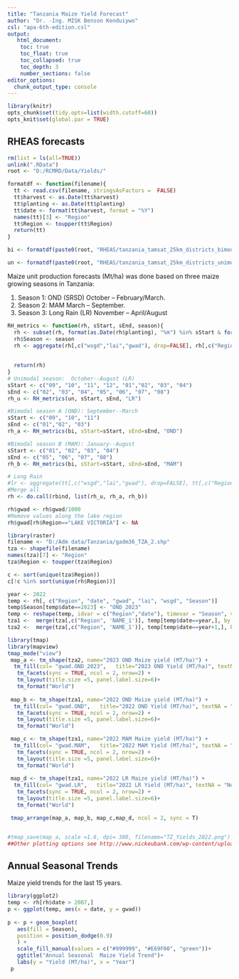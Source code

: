 ```yaml
---
title: "Tanzania Maize Yield Forecast"
author: "Dr. -Ing. MISK Benson Kenduiywo"
csl: "apa-6th-edition.csl"
output: 
   html_document:
    toc: true
    toc_float: true
    toc_collapsed: true
    toc_depth: 3
    number_sections: false
editor_options: 
  chunk_output_type: console
---
```


```r
library(knitr)
opts_chunk$set(tidy.opts=list(width.cutoff=60))
opts_knit$set(global.par = TRUE)
```

## RHEAS forecasts

<!-- Load and aggregate RHEAS simulated Leaf Area Index (LAI), Water stress and Grain Weight Average Dry (GWAD) across different ensembles. Extract year from dates (we will use harvest year). -->

```r
rm(list = ls(all=TRUE))
unlink(".RData")
root <- "D:/RCMRD/Data/Yields/"

formatdf <- function(filename){
  tt <- read.csv(filename, stringsAsFactors =  FALSE)
  tt$harvest <- as.Date(tt$harvest)
  tt$planting <- as.Date(tt$planting)
  tt$date <- format(tt$harvest, format = "%Y")
  names(tt)[3] <- "Region"
  tt$Region <- toupper(tt$Region)
  return(tt)
}

bi <- formatdf(paste0(root, "RHEAS/tanzania_tamsat_25km_districts_bimod_dssatTable_2000_2022_100kg.csv"))

un <- formatdf(paste0(root, "RHEAS/tanzania_tamsat_25km_districts_unimod_dssatTable_2000_2022_100kg.csv"))
```


Maize unit production forecasts (Mt/ha) was done based on 
three maize growing seasons in Tanzania:

1) Season 1: OND (SRSD) October -- February/March.
2) Season 2: MAM March -- September. 
3) Season 3: Long Rain (LR) November -- April/August 

<!-- So we will aggregate the metrics and yield forecast per district with this condition using the function `RH_metrics`. -->

```r
RH_metrics <- function(rh, sStart, sEnd, season){
  rh <- subset(rh, format(as.Date(rh$planting), "%m") %in% sStart & format(as.Date(rh$harvest), "%m") %in% sEnd)
  rh$Season <- season
  rh <- aggregate(rh[,c("wsgd","lai","gwad"), drop=FALSE], rh[,c("Region","date", "Season"), drop=FALSE], mean, na.rm=T)
  
  
  return(rh)
}
# Unimodal season:  October--August (LR)
sStart <- c("09", "10", "11", "12", "01","02", "03", "04")
sEnd <- c("02", "03", "04", "05", "06", "07", "08")
rh_u <- RH_metrics(un, sStart, sEnd, "LR")

#Bimodal season A (OND): September--March
sStart <- c("09", "10", "11")
sEnd <- c("01","02", "03")
rh_a <- RH_metrics(bi, sStart=sStart, sEnd=sEnd, "OND")

#Bimodal season B (MAM): January--August
sStart <- c("01", "02", "03", "04")
sEnd <- c("05", "06", "07", "08")
rh_b <- RH_metrics(bi, sStart=sStart, sEnd=sEnd, "MAM")

# Long Rain
#lr <- aggregate(tt[,c("wsgd","lai","gwad"), drop=FALSE], tt[,c("Region","date"), drop=FALSE], mean, na.rm=T)
#Merge all
rh <- do.call(rbind, list(rh_u, rh_a, rh_b))

```

<!-- Convert RHEAS yields from kg/ha to MT/ha. -->

```r
rh$gwad <- rh$gwad/1000
#Remove values along the lake region
rh$gwad[rh$Region=="LAKE VICTORIA"] <- NA
```


<!-- ## Visualization -->

<!-- Add shapefile for visualization. -->

```r
library(raster)
filename <- "D:/Adm data/Tanzania/gadm36_TZA_2.shp"
tza <- shapefile(filename)
names(tza)[7] <- "Region"
tza$Region <- toupper(tza$Region)
```


<!-- Check and format Region names to be consistent in both the RHEAS and administrative boundaries. Here we check which regions are mission from RHEAS predictions. -->

```r
c <- sort(unique(tza$Region))
c[!c %in% sort(unique(rh$Region))]
```

<!-- Merge RHEAS and Admin data. -->
 
```r
year <- 2022
temp <- rh[, c("Region", "date", "gwad", "lai", "wsgd", "Season")]
temp$Season[temp$date==2023] <- "OND_2023"
temp <- reshape(temp, idvar = c("Region","date"), timevar = "Season", v.names  = c("gwad", "lai", "wsgd"),direction = "wide")
tza1 <-  merge(tza[,c("Region", 'NAME_1')], temp[temp$date==year,], by = "Region", duplicateGeoms=TRUE)
tza2 <-  merge(tza[,c("Region", 'NAME_1')], temp[temp$date==year+1,], by = "Region", duplicateGeoms=TRUE)

```


<!-- ### Map of yields -->

<!-- Visualize RHEAS predicted yields spatially for *all seasons*.  -->

```r
library(tmap)
library(mapview)
tmap_mode("view")
 map_a <- tm_shape(tza2, name="2023 OND Maize yield (MT/ha)") +
  tm_fill(col= "gwad.OND_2023",   title="2023 OND Yield (MT/ha)", textNA = "No data", n=5) +
   tm_facets(sync = TRUE, ncol = 2, nrow=2) +
   tm_layout(title.size =5, panel.label.size=6)+
   tm_format("World")
 
 map_b <- tm_shape(tza1, name="2022 OND Maize yield (MT/ha)") +
  tm_fill(col= "gwad.OND",   title="2022 OND Yield (MT/ha)", textNA = "No data", n=5) +
   tm_facets(sync = TRUE, ncol = 2, nrow=2) +
   tm_layout(title.size =5, panel.label.size=6)+
   tm_format("World")

 map_c <- tm_shape(tza1, name="2022 MAM Maize yield (MT/ha)") +
  tm_fill(col= "gwad.MAM",   title="2022 MAM Yield (MT/ha)", textNA = "No data", n=5) +
   tm_facets(sync = TRUE, ncol = 2, nrow=2) +
   tm_layout(title.size =5, panel.label.size=6)+
   tm_format("World")
 
 map_d <- tm_shape(tza1, name="2022 LR Maize yield (MT/ha)") +
  tm_fill(col= "gwad.LR",   title="2022 LR Yield (MT/ha)", textNA = "No data", n=5) +
   tm_facets(sync = TRUE, ncol = 2, nrow=2) +
   tm_layout(title.size =5, panel.label.size=6)+
   tm_format("World")

 tmap_arrange(map_a, map_b, map_c,map_d, ncol = 2, sync = T)


#tmap_save(map_a, scale =1.6, dpi= 300, filename="TZ_Yields_2022.png")
##Other plotting options see http://www.nickeubank.com/wp-content/uploads/2015/10/RGIS3_MakingMaps_part1_mappingVectorData.html#multiple-layers-with-spplot
```



## Annual Seasonal Trends

Maize yield trends for the last 15 years.
 
```r
library(ggplot2)
temp <- rh[rh$date > 2007,]
p <- ggplot(temp, aes(x = date, y = gwad))
 
p <- p + geom_boxplot(
   aes(fill = Season),
   position = position_dodge(0.9) 
   ) +
   scale_fill_manual(values = c("#999999", "#E69F00", "green"))+
   ggtitle("Annual Seasonal  Maize Yield Trend")+
   labs(y = "Yield (MT/ha)", x = "Year")
 p

```
 

